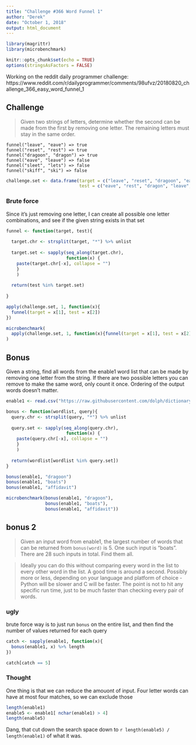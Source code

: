 ```yaml
---
title: "Challenge #366 Word Funnel 1"
author: "Derek"
date: "October 1, 2018"
output: html_document
---
```


```r
library(magrittr)
library(microbenchmark)

knitr::opts_chunk$set(echo = TRUE)
options(stringsAsFactors = FALSE)
```

Working on the reddit daily programmer challenge: https://www.reddit.com/r/dailyprogrammer/comments/98ufvz/20180820_challenge_366_easy_word_funnel_1

## Challenge

> Given two strings of letters, determine whether the second can be made from the first by removing one letter. The remaining letters must stay in the same order.

```
funnel("leave", "eave") => true
funnel("reset", "rest") => true
funnel("dragoon", "dragon") => true
funnel("eave", "leave") => false
funnel("sleet", "lets") => false
funnel("skiff", "ski") => false
```

```r
challenge.set <- data.frame(target = c("leave", "reset", "dragoon", "eave", "sleet", "skiff"),
                            test = c("eave", "rest", "dragon", "leave", "lets", "ski"))
```


### Brute force

Since it's just removing one letter, I can create all possible one letter combinations, and see if the given string exists in that set

```r
funnel <- function(target, test){
  
  target.chr <- strsplit(target, "*") %>% unlist
  
  target.set <- sapply(seq_along(target.chr), 
                       function(x) {
    paste(target.chr[-x], collapse = "")
    }
    )
  
  return(test %in% target.set)
  
}
```


```r
apply(challenge.set, 1, function(x){
  funnel(target = x[1], test = x[2])
})
```

```r
microbenchmark(
  apply(challenge.set, 1, function(x){funnel(target = x[1], test = x[2])})
)
```


## Bonus

Given a string, find all words from the enable1 word list that can be made by removing one letter from the string. If there are two possible letters you can remove to make the same word, only count it once. Ordering of the output words doesn't matter.

```r
enable1 <- read.csv("https://raw.githubusercontent.com/dolph/dictionary/master/enable1.txt", header = FALSE)[, 1]
```

```r
bonus <- function(wordlist, query){
  query.chr <- strsplit(query, "*") %>% unlist
  
  query.set <- sapply(seq_along(query.chr), 
                       function(x) {
    paste(query.chr[-x], collapse = "")
    }
    )
  
  return(wordlist[wordlist %in% query.set])
}
```


```r
bonus(enable1, "dragoon")
bonus(enable1, "boats")
bonus(enable1, "affidavit")
```

```r
microbenchmark(bonus(enable1, "dragoon"),
               bonus(enable1, "boats"),
               bonus(enable1, "affidavit"))
```


## bonus 2

>Given an input word from enable1, the largest number of words that can be returned from `bonus(word)` is 5. One such input is "boats". There are 28 such inputs in total. Find them all.

>Ideally you can do this without comparing every word in the list to every other word in the list. A good time is around a second. Possibly more or less, depending on your language and platform of choice - Python will be slower and C will be faster. The point is not to hit any specific run time, just to be much faster than checking every pair of words.


### ugly

brute force way is to just run `bonus` on the entire list, and then find the number of values returned for each query

```r
catch <- sapply(enable1, function(x){
  bonus(enable1, x) %>% length
})

catch[catch == 5]
```


### Thought


One thing is that we can reduce the amouont of input. Four letter words can have at most four matches, so we can exclude those

```r
length(enable1)
enable5 <- enable1[ nchar(enable1) > 4]
length(enable5)
```


Dang, that cut down the search space down to `r length(enable5) / length(enable1)` of what it was. 




